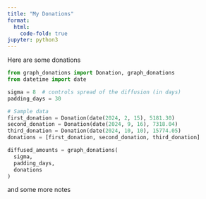 ```yaml
---
title: "My Donations"
format:
  html:
    code-fold: true
jupyter: python3
---
```


Here are some donations

```python
from graph_donations import Donation, graph_donations
from datetime import date

sigma = 8  # controls spread of the diffusion (in days)
padding_days = 30

# Sample data
first_donation = Donation(date(2024, 2, 15), 5181.30)
second_donation = Donation(date(2024, 9, 16), 7318.04)
third_donation = Donation(date(2024, 10, 10), 15774.05)
donations = [first_donation, second_donation, third_donation]

diffused_amounts = graph_donations(
  sigma,
  padding_days,
  donations
)
```


and some more notes
